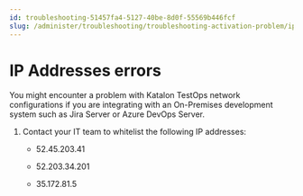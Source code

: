 ```yaml
---
id: troubleshooting-51457fa4-5127-40be-8d0f-55569b446fcf
slug: /administer/troubleshooting/troubleshooting-activation-problem/ip-addresses-errors
---
```


# IP Addresses errors

You might encounter a problem with Katalon TestOps network configurations if you are integrating with an On-Premises development system such as Jira Server or Azure DevOps Server.

1.  Contact your IT team to whitelist the following IP addresses:

    -   52.45.203.41

    -   52.203.34.201

    -   35.172.81.5